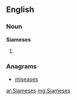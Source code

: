 ==English==

===Noun===
'''Siameses'''

# {{plural of|[[Siamese]]}}

===Anagrams===
* [[miseases#English|miseases]]

[[ar:Siameses]]
[[mg:Siameses]]